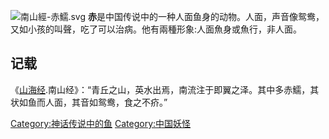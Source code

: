 {{expand|time=2015-08-04T14:08:52+00:00}}
{{unreferenced|time=2015-08-04T14:08:52+00:00}}
[[File:南山經-赤鱬.svg|thumb]]
'''赤{{ruby-py|鱬|-{zh-cn:rú}-}}'''是中国传说中的一种人面鱼身的动物。人面，声音像鸳鸯，又如小孩的叫聲，吃了可以治病。他有兩種形象:人面魚身或魚行，非人面。

==记载==
《[[山海经|山海经]].南山经》：“青丘之山，英水出焉，南流注于即翼之泽。其中多赤鱬，其状如鱼而人面，其音如鸳鸯，食之不疥。”

[[Category:神话传说中的鱼|Category:神话传说中的鱼]]
[[Category:中国妖怪|Category:中国妖怪]]